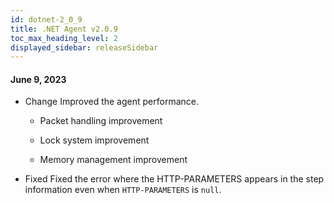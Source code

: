 ```yaml
---
id: dotnet-2_0_9
title: .NET Agent v2.0.9
toc_max_heading_level: 2
displayed_sidebar: releaseSidebar
---
```


#### June 9, 2023

-   <Status>Change</Status> Improved the agent performance.

    -   Packet handling improvement

    -   Lock system improvement

    -   Memory management improvement

-   <Status>Fixed</Status> Fixed the error where the HTTP-PARAMETERS appears in the step information even when <code>HTTP-PARAMETERS</code> is <code>null</code>.
